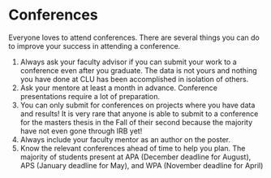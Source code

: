 # Conferences

Everyone loves to attend conferences.  There are several things you can do to improve your success in attending a conference. 

1. Always ask your faculty advisor if you can submit your work to a conference even after you graduate.  The data is not yours and nothing you have done at CLU has been accomplished in isolation of others.  
2. Ask your mentore at least a month in advance.  Conference presentations require a lot of preparation.
3. You can only submit for conferences on projects where you have data and results!  It is very rare that anyone is able to submit to a conference for the masters thesis in the Fall of their second because the majority have not even gone through IRB yet!
4. Always include your faculty mentor as an author on the poster.
5. Know the relevant conferences ahead of time to help you plan.  The majority of students present at APA (December deadline for August), APS (January deadline for May), and WPA (November deadline for April)